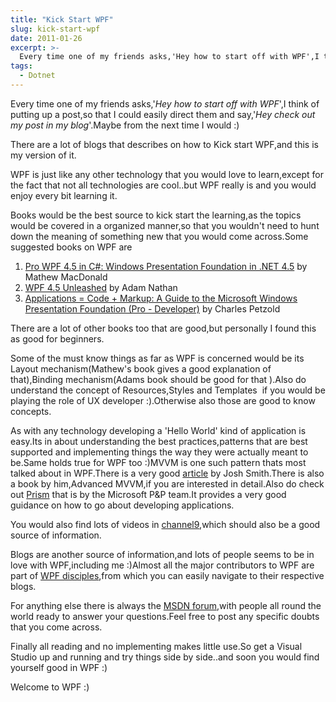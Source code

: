 ```yaml
---
title: "Kick Start WPF"
slug: kick-start-wpf
date: 2011-01-26
excerpt: >-
  Every time one of my friends asks,'Hey how to start off with WPF',I think of putting up a post,so that I could easily direct them and say,'Hey check out my...
tags:
  - Dotnet
---
```

Every time one of my friends asks,'_Hey how to start off with WPF_',I think of putting up a post,so that I could easily direct them and say,'_Hey check out my post in my blog_'.Maybe from the next time I would :)

There are a lot of blogs that describes on how to Kick start WPF,and this is my version of it.

WPF is just like any other technology that you would love to learn,except for the fact that not all technologies are cool..but WPF really is and you would enjoy every bit learning it.

Books would be the best source to kick start the learning,as the topics would be covered in a organized manner,so that you wouldn't need to hunt down the meaning of something new that you would come across.Some suggested books on WPF are

1.  [Pro WPF 4.5 in C#: Windows Presentation Foundation in .NET 4.5](https://www.amazon.com/gp/product/1430243651/ref=as_li_qf_sp_asin_tl?ie=UTF8&camp=1789&creative=9325&creativeASIN=1430243651&linkCode=as2&tag=rahulpnath-20) by Mathew MacDonald
2.  [WPF 4.5 Unleashed](https://www.amazon.com/gp/product/0672336979/ref=as_li_qf_sp_asin_tl?ie=UTF8&camp=1789&creative=9325&creativeASIN=0672336979&linkCode=as2&tag=rahulpnath-20) by Adam Nathan
3.  [Applications = Code + Markup: A Guide to the Microsoft Windows Presentation Foundation (Pro - Developer)](https://www.amazon.com/gp/product/B00BR9XMH6/ref=as_li_qf_sp_asin_tl?ie=UTF8&camp=1789&creative=9325&creativeASIN=B00BR9XMH6&linkCode=as2&tag=rahulpnath-20) by Charles Petzold

There are a lot of other books too that are good,but personally I found this as good for beginners.

Some of the must know things as far as WPF is concerned would be its Layout mechanism(Mathew's book gives a good explanation of that),Binding mechanism(Adams book should be good for that ).Also do understand the concept of Resources,Styles and Templates  if you would be playing the role of UX developer :).Otherwise also those are good to know concepts.

As with any technology developing a 'Hello World' kind of application is easy.Its in about understanding the best practices,patterns that are best supported and implementing things the way they were actually meant to be.Same holds true for WPF too :)MVVM is one such pattern thats most talked about in WPF.There is a very good [article](https://msdn.microsoft.com/en-us/magazine/dd419663.aspx/) by Josh Smith.There is also a book by him,Advanced MVVM,if you are interested in detail.Also do check out [Prism](https://compositewpf.codeplex.com/) that is by the Microsoft P&P team.It provides a very good guidance on how to go about developing applications.

You would also find lots of videos in [channel9](https://channel9.msdn.com/Tags/wpf),which should also be a good source of information.

Blogs are another source of information,and lots of people seems to be in love with WPF,including me :)Almost all the major contributors to WPF are part of [WPF disciples](https://wpfdisciples.wordpress.com/),from which you can easily navigate to their respective blogs.

For anything else there is always the [MSDN forum](https://social.msdn.microsoft.com/forums/en/wpf/threads/),with people all round the world ready to answer your questions.Feel free to post any specific doubts that you come across.

Finally all reading and no implementing makes little use.So get a Visual Studio up and running and try things side by side..and soon you would find yourself good in WPF :)

Welcome to WPF :)
